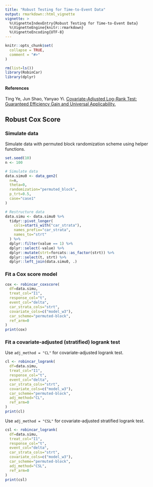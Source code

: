 ```yaml
---
title: "Robust Testing for Time-to-Event Data"
output: rmarkdown::html_vignette
vignette: >
  %\VignetteIndexEntry{Robust Testing for Time-to-Event Data}
  %\VignetteEngine{knitr::rmarkdown}
  %\VignetteEncoding{UTF-8}
---
```


```r
knitr::opts_chunk$set(
  collapse = TRUE,
  comment = "#>"
)
```

```r
rm(list=ls())
library(RobinCar)
library(dplyr)
```

#### References

Ting Ye, Jun Shao, Yanyao Yi. [Covariate-Adjusted Log-Rank Test: Guaranteed Efficiency Gain and Universal Applicability.](https://arxiv.org/pdf/2201.11948.pdf)

## Robust Cox Score

### Simulate data

Simulate data with permuted block randomization scheme using helper functions.
```r
set.seed(10)
n <- 100

# Simulate data
data.simu0 <- data_gen2(
  n=n,
  theta=0,
  randomization="permuted_block",
  p_trt=0.5,
  case="case1"
)

# Restructure data
data.simu <- data.simu0 %>%
  tidyr::pivot_longer(
    cols=starts_with("car_strata"),
    names_prefix="car_strata",
    names_to="strt"
  ) %>%
  dplyr::filter(value == 1) %>%
  dplyr::select(-value) %>%
  dplyr::mutate(strt=forcats::as_factor(strt)) %>%
  dplyr::select(t, strt) %>%
  dplyr::left_join(data.simu0, .)
```

### Fit a Cox score model
```r
cox <- robincar_coxscore(
  df=data.simu,
  treat_col="I1",
  response_col="t",
  event_col="delta",
  car_strata_cols="strt",
  covariate_cols=c("model_w3"),
  car_scheme="permuted-block",
  ref_arm=0
)
print(cox)
```
### Fit a covariate-adjusted (stratified) logrank test

Use `adj_method = "CL"` for covariate-adjusted logrank test.
```r
cl <- robincar_logrank(
  df=data.simu,
  treat_col="I1",
  response_col="t",
  event_col="delta",
  car_strata_cols="strt",
  covariate_cols=c("model_w3"),
  car_scheme="permuted-block",
  adj_method="CL",
  ref_arm=0
)
print(cl)
```

Use `adj_method = "CSL"` for covariate-adjusted stratified logrank test.
```r
csl <- robincar_logrank(
  df=data.simu,
  treat_col="I1",
  response_col="t",
  event_col="delta",
  car_strata_cols="strt",
  covariate_cols=c("model_w3"),
  car_scheme="permuted-block",
  adj_method="CSL",
  ref_arm=0
)
print(csl)
```

